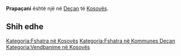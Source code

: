 {{Fshat në 
 | Emri                = Prapaçani
 | EmriAlt                = 
 | NAME_SHORT_FORM=      
 | NAME_GENERIC=      
 | NAME_SORT_NAME_RO=      PRAPACANI
 | FULL_NAME_RO = Prapaçani
 | FULL_NAME_ND_RO=Prapacani
 | SORT_NAME_RG=PRAPACANI
 | FULL_NAME_RG=Prapaçani
 | FULL_NAME_ND_RG=Prapacani
 | SRP_NAME_SHORT_FORM=      
 | SRP_NAME_GENERIC=      
 | SRP_NAME_SORT_NAME_RO=      
 | SRP_FULL_NAME_RO = 
 | SRP_FULL_NAME_ND_RO=
 | SRP_SORT_NAME_RG=
 | SRP_FULL_NAME_RG=
 | SRP_FULL_NAME_ND_RG=
 | Emri (Rasa dhanore) = 
 | Figura              = 
 | Shteti              = Kosovo
 | Komuna              = Deçan
 | Kodi postar         = 
 | Sipërfaqja          = 

 | Popullsia           = 

 | Regj. i popullsisë  = 
 | Dend. e popullsisë  = 
 | Faqja zyrtare       = 
 <!--- Koordinatat ----> 
 | Gjerësia            = 42.552778
 | Gjatësia            = 20.331111
 | Lartësia            = 
}}
'''Prapaçani''' është një [[]] në [[Deçan]] të [[Kosovës]].

<!-- == Gjeografia == -->
<!-- == Historia == -->
<!-- == Demografia == -->
== Shih edhe ==
{{Komuna Deçan}}
{{Kosovo-Administrata-Cung}}

[[Kategoria:Fshatra në Kosovës]]
[[Kategoria:Fshatra në Kommunes Deçan]]
[[Kategoria:Vendbanime në Kosovës]]